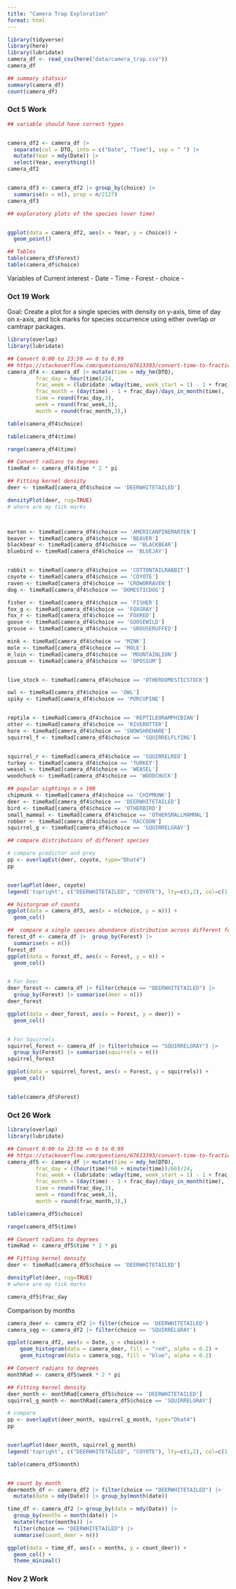```yaml
---
title: "Camera Trap Exploration"
format: html
---
```


```r
library(tidyverse)
library(here)
library(lubridate)
camera_df <- read_csv(here("data/camera_trap.csv"))
camera_df
```

```r
## summary statsvir
summary(camera_df)
count(camera_df)
```


### Oct 5 Work

```r
## variable should have correct types


camera_df2 <- camera_df |> 
  separate(col = DTO, into = c("Date", "Time"), sep = " ") |>
  mutate(Year = mdy(Date)) |>
  select(Year, everything())
camera_df2


camera_df3 <- camera_df2 |> group_by(choice) |>
  summarise(n = n(), prop = n/2127)
camera_df3

## exploratory plots of the species (over time)


ggplot(data = camera_df2, aes(x = Year, y = choice)) +
  geom_point()
```



```r
## Tables
table(camera_df$Forest)
table(camera_df$choice)
```

Variables of Current interest
- Date
- Time
- Forest 
- choice
-


### Oct 19 Work

Goal: Create a plot for a single species with density on y-axis, time of day on x-axis, and tick marks for species occurrence using either overlap or camtrapr packages.


```r
library(overlap)
library(lubridate)

## Convert 0:00 to 23:59 => 0 to 0.99
## https://stackoverflow.com/questions/67613393/convert-time-to-fraction-of-a-day-fraction-of-a-week-and-fraction-of-a-month-in
camera_df4 <- camera_df |> mutate(time = mdy_hm(DTO), 
         frac_day = hour(time)/24,
         frac_week = (lubridate::wday(time, week_start = 1) - 1 + frac_day)/7, 
         frac_month = (day(time) - 1 + frac_day)/days_in_month(time),
         time = round(frac_day,3),
         week = round(frac_week,3),
         month = round(frac_month,3),)

table(camera_df4$choice)

table(camera_df4$time)

range(camera_df4$time)

## Convert radians to degrees
timeRad <- camera_df4$time * 2 * pi

## Fitting kernel density
deer <- timeRad[camera_df4$choice == 'DEERWHITETAILED']

densityPlot(deer, rug=TRUE)
# where are my tick marks



marten <- timeRad[camera_df4$choice == 'AMERICANPINEMARTEN']
beaver <- timeRad[camera_df4$choice == 'BEAVER']
blackbear <- timeRad[camera_df4$choice == 'BLACKBEAR']
bluebird <- timeRad[camera_df4$choice == 'BLUEJAY']


rabbit <- timeRad[camera_df4$choice == 'COTTONTAILRABBIT']
coyote <- timeRad[camera_df4$choice == 'COYOTE']
raven <- timeRad[camera_df4$choice == 'CROWORRAVEN']
dog <- timeRad[camera_df4$choice == 'DOMESTICDOG']

fisher <- timeRad[camera_df4$choice == 'FISHER']
fox_g <- timeRad[camera_df4$choice == 'FOXGRAY']
fox_r <- timeRad[camera_df4$choice == 'FOXRED']
goose <- timeRad[camera_df4$choice == 'GOOSEWILD']
grouse <- timeRad[camera_df4$choice == 'GROUSERUFFED']

mink <- timeRad[camera_df4$choice == 'MINK']
mole <- timeRad[camera_df4$choice == 'MOLE']
m_loin <- timeRad[camera_df4$choice == 'MOUNTAINLION']
possum <- timeRad[camera_df4$choice == 'OPOSSUM']


live_stock <- timeRad[camera_df4$choice == 'OTHERDOMESTICSTOCK']

owl <- timeRad[camera_df4$choice == 'OWL']
spiky <- timeRad[camera_df4$choice == 'PORCUPINE']


reptile <- timeRad[camera_df4$choice == 'REPTILEORAMPHIBIAN']
otter <- timeRad[camera_df4$choice == 'RIVEROTTER']
hare <- timeRad[camera_df4$choice == 'SNOWSHOEHARE']
squirrel_f <- timeRad[camera_df4$choice == 'SQUIRRELFLYING']


squirrel_r <- timeRad[camera_df4$choice == 'SQUIRRELRED']
turkey <- timeRad[camera_df4$choice == 'TURKEY']
weasel <- timeRad[camera_df4$choice == 'WEASEL']
woodchuck <- timeRad[camera_df4$choice == 'WOODCHUCK']

## popular sightings n > 100
chipmunk <- timeRad[camera_df4$choice == 'CHIPMUNK']
deer <- timeRad[camera_df4$choice == 'DEERWHITETAILED']
bird <- timeRad[camera_df4$choice == 'OTHERBIRD']
small_mammal <- timeRad[camera_df4$choice == 'OTHERSMALLMAMMAL']
robber <- timeRad[camera_df4$choice == 'RACCOON']
squirrel_g <- timeRad[camera_df4$choice == 'SQUIRRELGRAY']

## compare distributions of different species

# compare predictor and prey
pp <- overlapEst(deer, coyote, type="Dhat4")
pp


overlapPlot(deer, coyote)
legend('topright', c("DEERWHITETAILED", "COYOTE"), lty=c(1,2), col=c(1,4), bty='n')
```

```r
## historgram of counts
ggplot(data = camera_df3, aes(x = n(choice, y = n))) +
  geom_col()
```


```r
##  compare a single species abundance distribution across different forests
forest_df <- camera_df |>  group_by(Forest) |>
  summarise(n = n())
forest_df
ggplot(data = forest_df, aes(x = Forest, y = n)) +
  geom_col()


# For Deer
deer_forest <- camera_df |> filter(choice == "DEERWHITETAILED") |> 
  group_by(Forest) |> summarise(deer = n())
deer_forest

ggplot(data = deer_forest, aes(x = Forest, y = deer)) +
  geom_col()


# For Squirrels
squirrel_forest <- camera_df |> filter(choice == "SQUIRRELGRAY") |> 
  group_by(Forest) |> summarise(squirrels = n())
squirrel_forest

ggplot(data = squirrel_forest, aes(x = Forest, y = squirrels)) +
  geom_col()


table(camera_df$Forest)

```


### Oct 26 Work

```r
library(overlap)
library(lubridate)

## Convert 0:00 to 23:59 => 0 to 0.99
## https://stackoverflow.com/questions/67613393/convert-time-to-fraction-of-a-day-fraction-of-a-week-and-fraction-of-a-month-in
camera_df5 <- camera_df |> mutate(time = mdy_hm(DTO), 
         frac_day = ((hour(time)*60 + minute(time))/60)/24,
         frac_week = (lubridate::wday(time, week_start = 1) - 1 + frac_day)/7, 
         frac_month = (day(time) - 1 + frac_day)/days_in_month(time),
         time = round(frac_day,3),
         week = round(frac_week,3),
         month = round(frac_month,3),)

table(camera_df5$choice)

range(camera_df5$time)

## Convert radians to degrees
timeRad <- camera_df5$time * 2 * pi

## Fitting kernel density
deer <- timeRad[camera_df5$choice == 'DEERWHITETAILED']

densityPlot(deer, rug=TRUE)
# where are my tick marks

camera_df5$frac_day
```

Comparison by months
```r
camera_deer <- camera_df2 |> filter(choice == 'DEERWHITETAILED')
camera_sqg <- camera_df2 |> filter(choice == 'SQUIRRELGRAY')

ggplot(camera_df2, aes(x = Date, y = choice)) + 
    geom_histogram(data = camera_deer, fill = "red", alpha = 0.2) + 
    geom_histogram(data = camera_sqg, fill = "blue", alpha = 0.2)
```


```r
## Convert radians to degrees
monthRad <- camera_df5$week * 2 * pi

## Fitting kernel density
deer_month <- monthRad[camera_df5$choice == 'DEERWHITETAILED']
squirrel_g_month <- monthRad[camera_df5$choice == 'SQUIRRELGRAY']

# compare 
pp <- overlapEst(deer_month, squirrel_g_month, type="Dhat4")
pp


overlapPlot(deer_month, squirrel_g_month)
legend('topright', c("DEERWHITETAILED", "COYOTE"), lty=c(1,2), col=c(1,4), bty='n')

table(camera_df5$month)


## count by month
deermonth_df <- camera_df2 |> filter(choice == "DEERWHITETAILED") |> 
  mutate(date = mdy(Date)) |> group_by(month(date))

time_df <- camera_df2 |> group_by(date = mdy(Date)) |>
  group_by(months = month(date)) |>
  mutate(factor(months)) |>
  filter(choice == "DEERWHITETAILED") |>
  summarise(count_deer = n())

ggplot(data = time_df, aes(x = months, y = count_deer)) +
  geom_col() +
  theme_minimal()
```


### Nov 2 Work

```r

```

